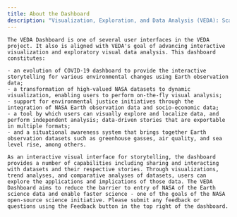 ```yaml
---
title: About the Dashboard
description: "Visualization, Exploration, and Data Analysis (VEDA): Scalable and Interactive System for Science Data."
---
```


<Block>
  <Prose>

    The VEDA Dashboard is one of several user interfaces in the VEDA project. It also is aligned with VEDA's goal of advancing interactive visualization and exploratory visual data analysis. This dashboard constitutes:

    - an evolution of COVID-19 dashboard to provide the interactive storytelling for various environmental changes using Earth observation data;
    - a transformation of high-valued NASA datasets to dynamic visualization, enabling users to perform on-the-fly visual analysis;
    - support for environmental justice initiatives through the integration of NASA Earth observation data and socio-economic data;
    - a tool by which users can visually explore and localize data, and perform independent analysis; data-driven stories that are exportable in multiple formats;
    - and a situational awareness system that brings together Earth observation datasets such as greenhouse gasses, air quality, and sea level rise, among others.

    As an interactive visual interface for storytelling, the dashboard provides a number of capabilities including sharing and interacting with datasets and their respective stories. Through visualizations, trend analyses, and comparative analyses of datasets, users can explore the applications and implications of those data. The VEDA Dashboard aims to reduce the barrier to entry of NASA of the Earth science data and enable faster science - one of the goals of the NASA open-source science initiative. Please submit any feedback or questions using the Feedback button in the top right of the dashboard.

  </Prose>
</Block>
